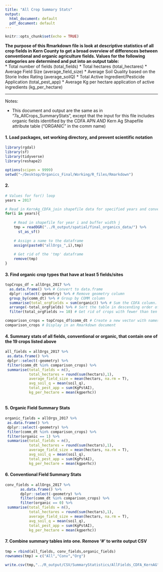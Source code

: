 ```yaml
---
title: "All Crop Summary Stats"
output:
  html_document: default
  pdf_document: default
---
```


```r
knitr::opts_chunk$set(echo = TRUE)
```

**The purpose of this Rmarkdown file is look at descriptive statistics of all crop fields in Kern County to get a broad overview of differences between conventional and organic agriculture fields. Values for the following categories are determined and put into an output table: **  
      * Total number of fields (total_fields)
      * Total hectares (total_hectares)
      * Average Field Size (average_field_size)
      * Average Soil Quality based on the Storie Index Rating (average_soilQ)
      * Total Active Ingredient/Pesticide Application (total_pest_app)
      * Average Kg per hectare application of active ingredients (kg_per_hectare)

***

Notes:

- This document and output are the same as in "7a_AllCrops_SummaryStats", except that the input for this file includes organic fields identified by the CDFA APN *AND* Kern Ag Shapefile attribute table ("ORGANIC" in the comm name)

#### 1. Load packages, set working directory, and prevent scientific notation
```r

library(rgdal)
library(sf)
library(tidyverse)
library(reshape2)

options(scipen = 9999)
setwd("~/Desktop/Organics_Final/Working/R_files/Rmarkdown")
```

#### 2. 
```r

# Values for for() loop
years = 2017

# Read in KernAg_CDFA_join shapefile data for specified years and convert to spatial data.frame 
for(i in years){
    
    # Read in shapefile for year i and buffer width j
    tmp = readOGR("../R_output/spatial/final_organics_data/") %>% 
      st_as_sf()
 
    # Assign a name to the dataframe
    assign(paste0("allOrgs_",i),tmp)
    
    # Get rid of the 'tmp' dataframe
    remove(tmp)
}


```

#### 3. Find organic crop types that have at least 5 fields/sites
```r

topCrops_df = allOrgs_2017 %>% 
  as.data.frame() %>% # Convert to data.frame
  dplyr::select(-geometry) %>% # Remove geometry column
  group_by(comm_dt) %>% # Group by COMM column
  summarise(total_orgFields = sum(organic)) %>% # Sum the CDFA column. This tells us how many organic fields of each crop type there are
  arrange(-total_orgFields) %>% # Sort the table in descending order of number of fields per crop type
  filter(total_orgFields >= 10) # Get rid of crops with fewer than ten fields

comparison_crops = topCrops_df$comm_dt # Create a new vector with names of crops with at least five fields
comparison_crops # Display in an Rmarkdown document
```


#### 4. Summary stats of all fields, conventional or organic, that contain one of the 19 crops listed above
```r

all_fields = allOrgs_2017 %>% 
 as.data.frame() %>% 
 dplyr::select(-geometry) %>% 
 filter(comm_dt %in% comparison_crops) %>% 
 summarise(total_fields = n(),
           total_hectares = round(sum(hectars),1),
           average_field_size = mean(hectars, na.rm = T),
           avg_soil_q = mean(soil_q),
           total_pest_app = sum(KgPstAI),
           kg_per_hectare = mean(kgperhc))
     

```

#### 5. Organic Field Summary Stats
```r

organic_fields = allOrgs_2017 %>% 
 as.data.frame() %>% 
 dplyr::select(-geometry) %>% 
 filter(comm_dt %in% comparison_crops) %>% 
 filter(organic == 1) %>% 
 summarise(total_fields = n(),
           total_hectares = round(sum(hectars),1),
           average_field_size = mean(hectars, na.rm = T),
           avg_soil_q = mean(soil_q),
           total_pest_app = sum(KgPstAI),
           kg_per_hectare = mean(kgperhc))

```

#### 6. Conventional Field Summary Stats
```r

conv_fields = allOrgs_2017 %>% 
       as.data.frame() %>% 
       dplyr::select(-geometry) %>% 
       filter(comm_dt %in% comparison_crops) %>% 
       filter(organic == 0) %>% 
 summarise(total_fields = n(),
           total_hectares = round(sum(hectars),1),
           average_field_size = mean(hectars, na.rm = T),
           avg_soil_q = mean(soil_q),
           total_pest_app = sum(KgPstAI),
           kg_per_hectare = mean(kgperhc))

```

#### 7. Combine summary tables into one. Remove '#' to write output CSV
```r

tmp = rbind(all_fields, conv_fields,organic_fields)
rownames(tmp) = c("All","Conv","Org")
     
write.csv(tmp,"../R_output/CSV/SummaryStatistics/AllFields_CDFA_KernAG")
```

